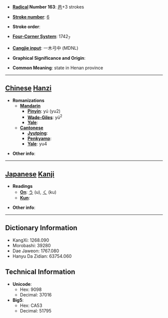 * '''[[Wiktionary:Chinese radical index| Radical]] Number 163''': [[Wiktionary:Chinese radical index 邑|邑]]+3 strokes

* '''[[Wiktionary:Chinese total strokes index|Stroke number]]''': [[Wiktionary:Chinese total strokes index 6|6]]

* '''Stroke order''': 

* '''[[Wiktionary:Chinese four corner index|Four-Corner System]]''': 1742<sub>7</sub>

* '''[[Wiktionary:Chinese Cangjie index|Cangjie input]]''': 一木弓中 (MDNL)

* '''Graphical Significance and Origin''': 

* '''Common Meaning''': state in Henan province

----

== [[Chinese]] [[Hanzi]] ==

* '''Romanizations'''
** '''[[Mandarin]]'''
*** '''[[Pinyin]]''': yú (yu2)
*** '''[[Wade-Giles]]''': yü<sup>2</sup>
*** '''[[Yale]]''': 
** '''[[Cantonese]]'''
*** '''[[Jyutping]]''':
*** '''[[Penkyamp]]''': 
*** '''[[Yale]]''': yu4

* '''Other info''': 

----

== [[Japanese]] [[Kanji]] ==

* '''Readings'''
** '''[[On]]''': [[う]] (u), [[く]] (ku)
** '''[[Kun]]''': 

* '''Other info''':  

----

== Dictionary Information ==

* KangXi: 1268.090
* Morobashi: 39280
* Dae Jaweon: 1767.080
* Hanyu Da Zidian: 63754.060

== Technical Information ==

* '''Unicode''':
** Hex: 9098
** Decimal: 37016
* '''Big5''':
** Hex: CA53
** Decimal: 51795